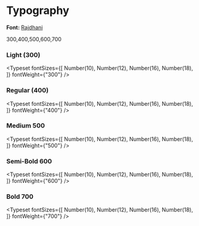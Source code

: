 
<Meta title="Adevinta-DS|Typography" />

# Typography

**Font:** [Rajdhani](https://fonts.google.com/specimen/Rajdhani)


300,400,500,600,700

### Light (300)

<Typeset
  fontSizes={[
    Number(10),
    Number(12),
    Number(16),
    Number(18),
  ]}
  fontWeight={"300"}
/>

### Regular (400)

<Typeset
  fontSizes={[
    Number(10),
    Number(12),
    Number(16),
    Number(18),
  ]}
  fontWeight={"400"}
/>

### Medium 500

<Typeset
  fontSizes={[
    Number(10),
    Number(12),
    Number(16),
    Number(18),
  ]}
  fontWeight={"500"}
/>

### Semi-Bold 600

<Typeset
  fontSizes={[
    Number(10),
    Number(12),
    Number(16),
    Number(18),
  ]}
  fontWeight={"600"}
/>

### Bold 700

<Typeset
  fontSizes={[
    Number(10),
    Number(12),
    Number(16),
    Number(18),
  ]}
  fontWeight={"700"}
/>